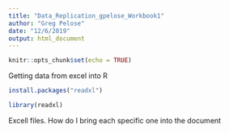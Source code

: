 ```yaml
---
title: "Data_Replication_gpelose_Workbook1"
author: "Greg Pelose"
date: "12/6/2019"
output: html_document
---
```


```r
knitr::opts_chunk$set(echo = TRUE)
```

Getting data from excel into R
```r
install.packages("readxl")
```
```r
library(readxl)
```

Excell files. How do I bring each specific one into the document

```r

```



